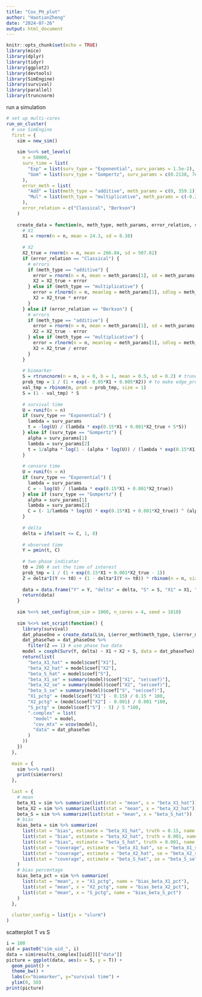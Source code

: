 ```yaml
---
title: "Cox_PH_plot"
author: "HaotianZheng"
date: "2024-07-26"
output: html_document
---
```


```r
knitr::opts_chunk$set(echo = TRUE)
library(mice)
library(dplyr)
library(tidyr)
library(ggplot2)
library(devtools)
library(SimEngine)
library(survival)
library(parallel)
library(truncnorm)
```



run a simulation
```r
# set up multi-cores
run_on_cluster(
  # use SimEngine
  first = {
    sim = new_sim()
    
    sim %<>% set_levels(
      n = 50000,
      surv_time = list(
        "Exp" = list(surv_type = "Exponential", surv_params = 1.5e-2), # may be some problems
        "Gom" = list(surv_type = "Gompertz", surv_params = c(0.2138, 7e-8))
      ),
      error_meth = list(
        "Add" = list(meth_type = "additive", meth_params = c(0, 359.1)),
        "Mul" = list(meth_type = "multiplicative", meth_params = c(-0.2029, 0.637))
      ),
      error_relation = c("Classical", "Berkson")
    )
    
    create_data = function(n, meth_type, meth_params, error_relation, surv_type, surv_params) {
      # X1
      X1 = rnorm(n = n, mean = 24.3, sd = 8.38)
      
      # X2
      X2_true = rnorm(n = n, mean = 266.84, sd = 507.82)
      if (error_relation == "Classical") {
        # errors
        if (meth_type == "additive") {
          error = rnorm(n = n, mean = meth_params[1], sd = meth_params[2])
          X2 = X2_true + error
        } else if (meth_type == "multiplicative") {
          error = rlnorm(n = n, meanlog = meth_params[1], sdlog = meth_params[2])
          X2 = X2_true * error
        }
      } else if (error_relation == "Berkson") {
        # errors
        if (meth_type == "additive") {
          error = rnorm(n = n, mean = meth_params[1], sd = meth_params[2])
          X2 = X2_true - error
        } else if (meth_type == "multiplicative") {
          error = rlnorm(n = n, meanlog = meth_params[1], sdlog = meth_params[2])
          X2 = X2_true / error
        }
      }
      
      # biomarker
      S = rtruncnorm(n = n, a = 0, b = 1, mean = 0.5, sd = 0.2) # truncated normal in (0, 1)
      prob_tmp = 1 / (1 + exp(- 0.05*X1 + 0.005*X2)) # to make edge_prob distributed not too extremely
      val_tmp = rbinom(n, prob = prob_tmp, size = 1)
      S = (1 - val_tmp) * S
      
      # survival time
      U = runif(n = n)
      if (surv_type == "Exponential") {
        lambda = surv_params
        t = -log(U) / (lambda * exp(0.15*X1 + 0.001*X2_true + 5*S))
      } else if (surv_type == "Gompertz") {
        alpha = surv_params[1]
        lambda = surv_params[2]
        t = 1/alpha * log(1 - (alpha * log(U)) / (lambda * exp(0.15*X1 + 0.001*X2_true + 5*S)))
      }
      
      # censore time
      U = runif(n = n)
      if (surv_type == "Exponential") {
        lambda = surv_params
        C = - log(U) / (lambda * exp(0.15*X1 + 0.001*X2_true))
      } else if (surv_type == "Gompertz") {
        alpha = surv_params[1]
        lambda = surv_params[2]
        C = (- 1/lambda * log(U) * exp(0.15*X1 + 0.001*X2_true)) ^ (alpha)
      }
      
      # delta
      delta = ifelse(t <= C, 1, 0)
      
      # observed time
      Y = pmin(t, C)
      
      # two-phase indicator
      t0 = 200 # set the time of interest
      prob_tmp = 1 / (1 + exp(0.15*X1 + 0.001*X2_true - 1))
      Z = delta*I(Y <= t0) + (1 - delta*I(Y <= t0)) * rbinom(n = n, size = 1, prob = prob_tmp)
      
      data = data.frame("Y" = Y, "delta" = delta, "S" = S, "X1" = X1, "X2" = X2, "Z" = Z, "T" = t, "C" = C)
      return(data)
    }
    
    sim %<>% set_config(num_sim = 1000, n_cores = 4, seed = 1018)
    
    sim %<>% set_script(function() {
      library(survival)
      dat_phaseOne = create_data(L$n, L$error_meth$meth_type, L$error_meth$meth_params, L$error_relation, L$surv_time$surv_type, L$surv_time$surv_params)
      dat_phaseTwo = dat_phaseOne %>%
        filter(Z == 1) # use phase two data
      model = coxph(Surv(Y, delta) ~ X1 + X2 + S, data = dat_phaseTwo)
      return(list(
        "beta_X1_hat" = model$coef["X1"],
        "beta_X2_hat" = model$coef["X2"],
        "beta_S_hat" = model$coef["S"],
        "beta_X1_se" = summary(model)$coef["X1", "se(coef)"],
        "beta_X2_se" = summary(model)$coef["X2", "se(coef)"],
        "beta_S_se" = summary(model)$coef["S", "se(coef)"],
        "X1_pctg" = (model$coef["X1"] - 0.15) / 0.15 * 100,
        "X2_pctg" = (model$coef["X2"] - 0.001) / 0.001 *100,
        "S_pctg" = (model$coef["S"] - 5) / 5 *100,
        ".complex" = list(
          "model" = model,
          "cov_mtx" = vcov(model),
          "data" = dat_phaseTwo
        )
      ))
    })
  },
  
  main = {
    sim %<>% run()
    print(sim$errors)
  },
  
  last = {
    # mean
    beta_X1 = sim %>% summarize(list(stat = "mean", x = "beta_X1_hat"))
    beta_X2 = sim %>% summarize(list(stat = "mean", x = "beta_X2_hat"))
    beta_S = sim %>% summarize(list(stat = "mean", x = "beta_S_hat"))
    # bias
    bias_beta = sim %>% summarize(
      list(stat = "bias", estimate = "beta_X1_hat", truth = 0.15, name = "bias_beta_X1"),
      list(stat = "bias", estimate = "beta_X2_hat", truth = 0.001, name = "bias_beta_X2"),
      list(stat = "bias", estimate = "beta_S_hat", truth = 0.001, name = "bias_beta_S"),
      list(stat = "coverage", estimate = "beta_X1_hat", se = "beta_X1_se", truth = 0.15, name = "cov_beta_X1"),
      list(stat = "coverage", estimate = "beta_X2_hat", se = "beta_X2_se", truth = 0.001, name = "cov_beta_X2"),
      list(stat = "coverage", estimate = "beta_S_hat", se = "beta_S_se", truth = 5, name = "cov_beta_S")
    )
    # bias percentage
    bias_beta_pct = sim %>% summarize(
      list(stat = "mean", x = "X1_pctg", name = "bias_beta_X1_pct"),
      list(stat = "mean", x = "X2_pctg", name = "bias_beta_X2_pct"),
      list(stat = "mean", x = "S_pctg", name = "bias_beta_S_pct")
    )
  },
  
  cluster_config = list(js = "slurm")
)
```



scatterplot
T vs S
```r
i = 100
uid = paste0("sim_uid_", i)
data = sim$results_complex[[uid]][["data"]]
picture = ggplot(data, aes(x = S, y = T)) +
  geom_point() +
  theme_bw() +
  labs(x="biomarker", y="survival time") +
  ylim(0, 50)
print(picture)
```



